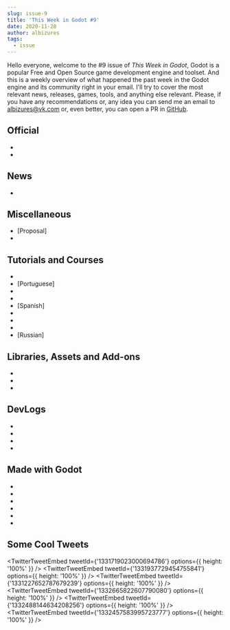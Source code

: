 ```yaml
---
slug: issue-9
title: 'This Week in Godot #9'
date: 2020-11-28
author: albizures
tags:
  - issue
---
```



Hello everyone, welcome to the #9 issue of _This Week in Godot_, Godot is a popular Free and Open Source game development engine and toolset. And this is a weekly overview of what happened the past week in the Godot engine and its community right in your email. I'll try to cover the most relevant news, releases, games, tools, and anything else relevant. Please, if you have any recommendations or, any idea you can send me an email to albizures@vk.com or, even better, you can open a PR in [GitHub](https://github.com/albizures/ThisWeekInGodot).

## Official

- <PostLink
  	type="article"
  	label="Dev snapshot: Godot 3.2.4 beta 3"
  	link="https://godotengine.org/article/dev-snapshot-godot-3-2-4-beta-3"
  />
- <PostLink
  	type="article"
  	label="Introducing the Betsy GPU texture compressor"
  	link="https://godotengine.org/article/betsy-gpu-texture-compressor"
  />

## News

- <PostLink
  	label="Complex Text Layouts PR has been merged!"
  	version="v4"
  	link="https://github.com/godotengine/godot/pull/41100"
  />

## Miscellaneous

- [Proposal] <PostLink
  	label="Separate integer and real division operators in GDScript"
  	link="https://github.com/godotengine/godot-proposals/issues/1866"
  />
- <PostLink
  	label="Can The M1 Chip Run Godot Game Engine?"
  	type="youtube"
  	link="https://youtu.be/8P0lCUYmM0Q"
  />

## Tutorials and Courses

- <PostLink
  	label="Godot Tip: Texturing a Line2D With Repeating Texture"
  	type="youtube"
  	link="https://youtu.be/fqPpdXGoVqQ"
  />
- [Portuguese] <PostLink
  	label="Godot Wave Shooter Tutorial - Parte 6 - Adicionando a Pontuação"
  	type="youtube"
  	link="https://youtu.be/ke-qGMJG1T8"
  />
- <PostLink
  	label="Fire Effect w/ Particles2D Godot"
  	type="youtube"
  	link="https://youtu.be/5RhIXpOuYKo"
  />
- <PostLink
  	label="Character Select Screen (Complete)"
  	type="youtube"
  	link="https://youtu.be/9O-JLwO924Q"
  />
- [Spanish] <PostLink
  	label="Curso Desarrollo de Videojuegos Isométricos con Godot Engine"
  	link="https://r9.ieee.org/ar-cis-gaming/tric"
  />
- <PostLink
  	label="How To Make Dark Souls (Soulslike) in Godot"
  	type="youtube"
  	link="https://youtu.be/pIjVg4U3AK8"
  />
- <PostLink
  	label="How to use gui buttons with custom styles in your game"
  	type="youtube"
  	link="https://youtu.be/pLyKC12MuOw"
  />
- <PostLink
  	label="Godot Mobile Responsive Theme Development"
  	type="youtube"
  	link="https://youtu.be/Ygjf5B8YM4E"
  />
- [Russian] <PostLink
  	label="AI Врагов - Создание своей Игры #12 | Godot Engine"
  	type="youtube"
  	link="https://youtu.be/yU2ib9Ekbkg"
  />

## Libraries, Assets and Add-ons

- <PostLink
  	label="Experimental Release of Godot Native Integration"
  	link="https://twitter.com/nonunknown3/status/1330829734939398145"
  />
- <PostLink
  	label="Godot On Steam"
  	type="youtube"
  	link="https://youtu.be/BQcRoPjK-lw"
  />
- <PostLink
  	link="https://github.com/beptodev/Bepto-Godot-2D-Multiplayer-Template"
  	label="Bepto's Multiplayer Project Template"
  />

## DevLogs

- <PostLink
  	label="Dialogic v0.6 - Character editor updates - Devlog 3"
  	type="youtube"
  	link="https://youtu.be/okWYt_yGKNI"
  />
- <PostLink
  	label="Adding WebXR to Godot - progress report #5"
  	type="youtube"
  	link="https://youtu.be/BVVg8wvHcY0"
  />
- <PostLink
  	label="Adding an Inventory System to my Indie Game - Sobanya Devlog #23"
  	type="youtube"
  	link="https://youtu.be/UG9gDLWgf-A"
  />
- <PostLink
  	label="Lighting and inventory update for my Godot crafting game!"
  	type="youtube"
  	link="https://youtu.be/XUwLMpPMOL4"
  />

## Made with Godot

- <PostLink
  	link="https://store.steampowered.com/app/1354830/Cat_Cafe_Manager/"
  	label="Cat Cafe Manager"
  />
- <PostLink
  	link="https://youtu.be/EnyOcsW--Q0"
  	label="Untitled Puzzle Game - 2P Mirrored-input Demonstration"
  />
- <PostLink
  	link="https://freezedice.itch.io/sliced"
  	label="Sliced: You play as a slime stuck in a room full of deadly saws"
  />
- <PostLink
  	link="https://remtaine.itch.io/sunflower-bullet-hell"
  	label="Sunflower Bullet Hell"
  />
- <PostLink
  	isMobile
  	link="https://play.google.com/store/apps/details?id=be.hooy.elementboy"
  	label="Element Boy: Jump, run and blast your way though 40 challenging levels."
  />
- <PostLink
  	link="https://zertuk.itch.io/spooky-ghosts-dot-com"
  	label="Spooky Ghosts Dot Com: A small metroidvania about a ghost hunter named Ruby"
  />

## Some Cool Tweets

<TwitterTweetEmbed
	tweetId={'1331719023000694786'}
	options={{ height: '100%' }}
/>
<TwitterTweetEmbed
	tweetId={'1331937729454755841'}
	options={{ height: '100%' }}
/>
<TwitterTweetEmbed
	tweetId={'1331227652787679239'}
	options={{ height: '100%' }}
/>
<TwitterTweetEmbed
	tweetId={'1332665822607790080'}
	options={{ height: '100%' }}
/>
<TwitterTweetEmbed
	tweetId={'1332488144634208256'}
	options={{ height: '100%' }}
/>
<TwitterTweetEmbed
	tweetId={'1332457583995723777'}
	options={{ height: '100%' }}
/>
